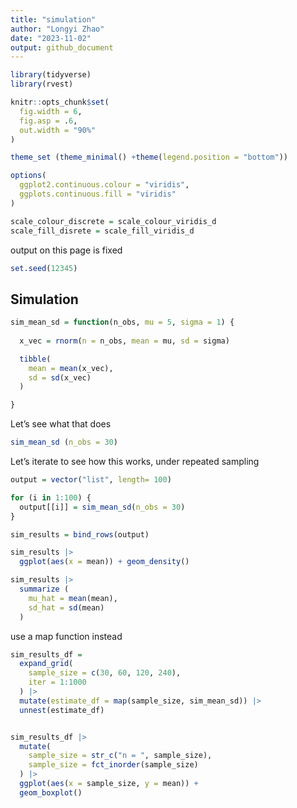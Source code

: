 ```yaml
---
title: "simulation"
author: "Longyi Zhao"
date: "2023-11-02"
output: github_document
---
```


```r
library(tidyverse)
library(rvest)

knitr::opts_chunk$set(
  fig.width = 6,
  fig.asp = .6, 
  out.width = "90%"
)

theme_set (theme_minimal() +theme(legend.position = "bottom"))

options(
  ggplot2.continuous.colour = "viridis", 
  ggplots.continuous.fill = "viridis"
)

scale_colour_discrete = scale_colour_viridis_d
scale_fill_disrete = scale_fill_viridis_d
```

output on this page is fixed 
```r
set.seed(12345)
```


## Simulation 

```r
sim_mean_sd = function(n_obs, mu = 5, sigma = 1) {
  
  x_vec = rnorm(n = n_obs, mean = mu, sd = sigma)

  tibble(
    mean = mean(x_vec), 
    sd = sd(x_vec)
  )

}
```

Let's see what that does
```r
sim_mean_sd (n_obs = 30)
```

Let's iterate to see how this works, under repeated sampling
```r
output = vector("list", length= 100)

for (i in 1:100) {
  output[[i]] = sim_mean_sd(n_obs = 30)
}

sim_results = bind_rows(output)

sim_results |>
  ggplot(aes(x = mean)) + geom_density()

sim_results |>
  summarize (
    mu_hat = mean(mean), 
    sd_hat = sd(mean)
  )
```

use a map function instead

```r
sim_results_df = 
  expand_grid(
    sample_size = c(30, 60, 120, 240),
    iter = 1:1000
  ) |>
  mutate(estimate_df = map(sample_size, sim_mean_sd)) |>
  unnest(estimate_df)


sim_results_df |>
  mutate(
    sample_size = str_c("n = ", sample_size),
    sample_size = fct_inorder(sample_size)
  ) |>
  ggplot(aes(x = sample_size, y = mean)) +
  geom_boxplot()
```




































